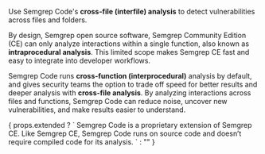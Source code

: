 Use Semgrep Code's **cross-file (interfile) analysis** to detect vulnerabilities across files and folders.

By design, Semgrep open source software, Semgrep Community Edition (CE) can only analyze interactions within a single function, also known as **intraprocedural analysis**. This limited scope makes Semgrep CE fast and easy to integrate into developer workflows.

Semgrep Code runs **cross-function (interprocedural)** analysis by default, and gives security teams the option to trade off speed for better results and deeper analysis with **cross-file analysis**. By analyzing interactions across files and functions, Semgrep Code can reduce noise, uncover new vulnerabilities, and make results easier to understand.

<span>
{
props.extended ? `
Semgrep Code is a proprietary extension of Semgrep CE. Like Semgrep CE, Semgrep Code runs on source code and doesn’t require compiled code for its analysis.
` : ""
}
</span>
